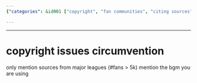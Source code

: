```yaml
---
{"categories": &id001 ["copyright", "fan communities", "citing sources", "large fan bases", "background music", "circumvention", "intellectual property"], "category": "copyright", "date": "2022-09-09 16:40:00", "description": "This article highlights the significance of adhering to copyright laws and avoiding circumvention while drawing content from large fan communities. It emphasizes the importance of properly citing sources and specifying the background music used, ensuring compliance with legal guidelines.", "tags": *id001, "title": "copyright issues circumvention"}

---
```


------

# copyright issues circumvention

only mention sources from major leagues (#fans > 5k)
mention the bgm you are using

